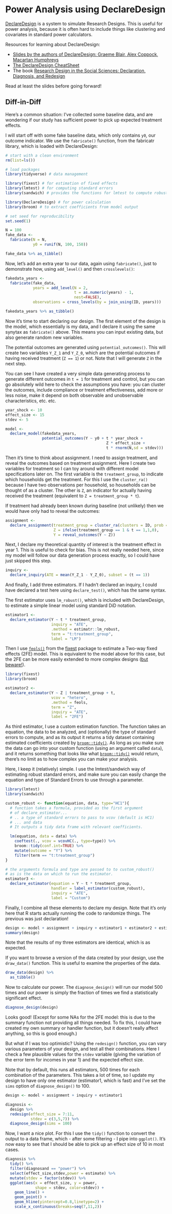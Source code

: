 # Power Analysis using DeclareDesign {#declaredesign}

[DeclareDesign](https://declaredesign.org/) is a system to simulate Research Designs. This is useful for power 
analysis, because it is often hard to include things like clustering and 
covariates in standard power calculators. 

Resources for learning about DeclareDesign:

- [Slides by the authors of DeclareDesign: Graeme Blair, Alex Coppock, Macartan Humphreys](https://macartan.github.io/slides/202211_declaredesign_and_power.html)
- [The DeclareDesign CheatSheet](https://raw.githubusercontent.com/rstudio/cheatsheets/master/declaredesign.pdf)
-  The book [Research Design in the Social Sciences: Declaration, Diagnosis, and Redesign](https://book.declaredesign.org/)

Read at least the slides before going forward!

## Diff-in-Diff

Here's a common situation: I've collected some baseline data, and are 
wondering if our study has sufficient power to pick up expected treatment
effects.

I will start off with some fake baseline data, which only contains `y0`, our outcome
indicator. We use the `fabricate()` function, from the fabricatr library, which is
loaded with DeclareDesign:

```{r}

# start with a clean environment
rm(list=ls())

# load packages
library(tidyverse) # data management

library(fixest) # for estimation of fixed effects
library(lmtest) # for computing standard errors
library(sandwich) # provides the functions for lmtest to compute robust SEs

library(DeclareDesign) # for power calculation
library(broom) # to extract coefficients from model output

# set seed for reproducibility
set.seed(1)

N = 100
fake_data <-
  fabricate(N = N, 
            y0 = runif(N, 100, 150))

fake_data %>% as_tibble()

```

Now, let's add an extra year to our data, again using `fabricate()`, just
to demonstrate how, using `add_level()` and  then `crosslevels()`:

```{r}

fakedata_years <-
  fabricate(fake_data,
            years = add_level(N = 2, 
                              t = as.numeric(years) - 1, 
                              nest=FALSE),
            observations = cross_levels(by = join_using(ID, years)))

fakedata_years %>% as_tibble()

```

Now it's time to start declaring our design. The first element of the 
design is the model, which essentially is my data, and I declare it 
using the same synytax as `fabricate()`
above. This means you can input existing data, but also generate 
random new variables.

The potential outcomes are generated using `potential_outcomes()`.
This will create two variables `Y_Z_1` and `Y_Z_0`, which are 
the potential outcomes if having received treatment (`Z == 1`) or not. 
Note that I will generate `Z` in the next step.

You can see I have created a very simple data generating 
process to generate different outcomes in `t = 1` for treatment 
and control, but you can go absolutely wild here to check the 
assumptions you have: you can cluster the outcomes, include 
compliance or treatment effectiveness, add more or less noise, 
make it depend on  both observable and unobservable 
characteristics, etc. etc.


```{r}

year_shock <- 10
effect_size <- 15
stdev <- 5

model <- 
  declare_model(fakedata_years,
                potential_outcomes(Y ~ y0 + t * year_shock + 
                                            Z * effect_size + 
                                            t * rnorm(N,sd = stdev)))

```

Then it's time to think about assignment. I need to assign treatment, 
and reveal the outcomes based on treatment assignment. Here I create
two variables for treatment so I can toy around with different model
specifications later on. The first variable is the `treatment_group`, to 
indicate which households get the treatment. For this I use the 
`cluster_ra()` because I have two observations per household, 
so households can be thought of as a cluster. The other is `Z`, 
an indicator for actually having
received the treatment (equivalent to `Z = treatment_group * t`). 

If treatment had already been known during baseline (not
unlikely) then we would have only had to reveal the outcomes:

```{r}

assignment <-
  declare_assignment(treatment_group = cluster_ra(clusters = ID, prob = 0.5),
                     Z = ifelse(treatment_group == 1 & t == 1,1,0),
                     Y = reveal_outcomes(Y ~ Z)) 

```

Next, I declare my theoretical quantity of interest is the treatment 
effect in year 1. This is useful to check for bias. This is not really
needed here, since my model will follow our data generation process exactly,
so I could have just skipped this step.

```{r}

inquiry <-  
  declare_inquiry(ATE = mean(Y_Z_1 - Y_Z_0), subset = (t == 1)) 

```

And finally, I add three estimators. If I hadn't declared an inquiry, 
I could have declared a test here using `declare_test()`, which has 
the same syntax.

The first estimator uses `lm_robust()`, which is included
with DeclareDesign, to estimate a simple linear model using standard 
DiD notation.

```{r}

estimator1 <-
  declare_estimator(Y ~ t * treatment_group, 
                    inquiry = "ATE", 
                    .method = estimatr::lm_robust, 
                    term = "t:treatment_group", 
                    label = "LM")

```
Then I use [`feols()`](https://lrberge.github.io/fixest/reference/feols.html)
from the [fixest](https://lrberge.github.io/fixest/index.html)
package to estimate a Two-way fixed effects (2FE) model. 
This is equivalent to the model above for this case, but the 
2FE can be more easily extended to more complex 
designs ([but beware!](https://doi.org/10.1017/pan.2020.33)).

```{r}

library(fixest)
library(broom)

estimator2 <-
  declare_estimator(Y ~ Z | treatment_group + t,
                    vcov = "hetero",
                    .method = feols, 
                    term = "Z", 
                    inquiry = "ATE", 
                    label = "2FE")

```

As third estimator, I use a custom estimation function. The function
takes an equation, the data to be analyzed, and (optionally)
the type of standard errors to compute, and as its output
it returns a tidy dataset containing estimated coefficients 
created by [`broom::tidy()`](https://broom.tidymodels.org/articles/broom.html). 
As long as you make sure the data can go into your custom function 
(using an argument called `data`),
and it returns something that looks like what 
[`broom::tidy()`](https://broom.tidymodels.org/articles/broom.html) would
return, there's no limit as to how complex you can make your analysis.

Here, I keep it (relatively) simple. I use the lmtest/sandwich way of estimating 
robust standard errors, and make sure you can easily change the equation and type of
Standard Errors to use through a parameter.

```{r}

library(lmtest)
library(sandwich)

custom_robust <- function(equation, data, type="HC1"){
  # function takes a formula, provided as the first argument
  # of declare_estimator...
  # .. a type of standard errors to pass to vcov (default is HC1)
  # ... and data
  # It outputs a tidy data frame with relevant coefficients.

  lm(equation, data = data) %>%
    coeftest(., vcov = vcovHC(., type=type)) %>% 
    broom::tidy(conf.int=TRUE) %>%
    mutate(outcome = "Y") %>%
    filter(term == "t:treatment_group")
}

# the arguments formula and type are passed to to custom_robust()
# as is the data on which to run the estimator. 
estimator3 <- 
  declare_estimator(equation = Y ~ t * treatment_group, 
                    handler = label_estimator(custom_robust), 
                    inquiry = "ATE", 
                    label = "Custom") 

```

Finally, I combine all these elements to declare my design. Note that 
it's only here that R starts actually running the code to randomize 
things. The previous was just declaration!

```{r}
  
design <- model + assignment + inquiry + estimator1 + estimator2 + estimator3
summary(design)

```

Note that the results of my three estimators are identical, which is as expected.

If you want to browse a version of the data created by your design,
use the `draw_data()` function. This is useful to examine the properties of the data.

```{r}

draw_data(design) %>%
  as_tibble()

```

Now to calculate our power. The `diagnose_design()` will run our
model 500 times and our power is simply the fraction of times we
find a statistically significant effect.

```{r}

diagnose_design(design)

```

Looks good! (Except for some NAs for the 2FE model: this is due
to the summary function not providing all things needed. 
To fix this, I could have created my own summary
or handler function, but it doesn't really affect anything,
so this is good enough.)

But what if I was too optimistic? Using the 
`redesign()` function, you can vary various 
parameters of your design, and test all their combinations.
Here I check a few plausible values for 
the `stdev` variable (giving the variation of the error term for 
incomes in year 1) and the expected effect size.

Note that by default, this runs all estimators, 500 times for each
combination of the parameters. This takes a lot of time, so I update
my design to have only one estimator (estimator1, which is fast) 
and I've set the `sims` option of `diagnose_design()` to 100.

```{r evaluate_design,}

design <- model + assignment + inquiry + estimator1

diagnosis <-
  design %>%
  redesign(effect_size = 7:11,
           stdev = c(3,5,7)) %>%
  diagnose_design(sims = 100)

```

Now, I want a nice plot. For this I use the
`tidy()` function to convert the output to a data frame, which -
after some filtering - I pipe into `ggplot()`. 
It's now easy to see that I should 
be able to pick up an effect size of 10 in most cases.

```{r}

diagnosis %>%
  tidy() %>%
  filter(diagnosand == "power") %>%
  select(effect_size,stdev,power = estimate) %>%
  mutate(stdev = factor(stdev)) %>%
  ggplot(aes(x = effect_size, y = power, 
             shape = stdev, color=stdev)) +
    geom_line() +
    geom_point() +
    geom_hline(yintercept=0.8,linetype=2) + 
    scale_x_continuous(breaks=seq(7,11,2))

```


